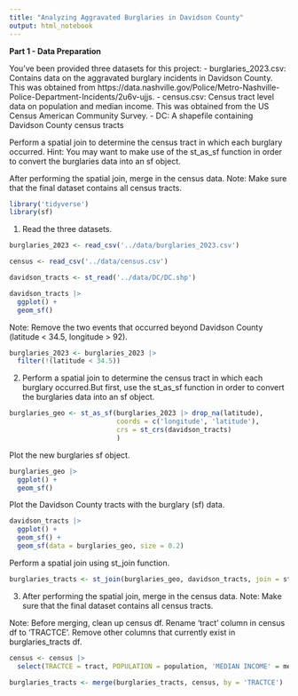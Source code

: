 ```yaml
---
title: "Analyzing Aggravated Burglaries in Davidson County"
output: html_notebook
---
```


**Part 1 - Data Preparation**

You've been provided three datasets for this project:
  - burglaries_2023.csv: Contains data on the aggravated burglary incidents in Davidson County. This was obtained from https://data.nashville.gov/Police/Metro-Nashville-Police-Department-Incidents/2u6v-ujjs.
  - census.csv: Census tract level data on population and median income. This was obtained from the US Census American Community Survey.
  - DC: A shapefile containing Davidson County census tracts

Perform a spatial join to determine the census tract in which each burglary occurred. Hint: You may want to make use of the st_as_sf function in order to convert the burglaries data into an sf object.

After performing the spatial join, merge in the census data. Note: Make sure that the final dataset contains all census tracts.

```r
library('tidyverse')
library(sf)
```

1. Read the three datasets. 

```r
burglaries_2023 <- read_csv('../data/burglaries_2023.csv')
```
```r
census <- read_csv('../data/census.csv')
```

```r
davidson_tracts <- st_read('../data/DC/DC.shp')
```

```r
davidson_tracts |> 
  ggplot() + 
  geom_sf()
```

Note: Remove the two events that occurred beyond Davidson County (latitude < 34.5, longitude > 92). 

```r
burglaries_2023 <- burglaries_2023 |> 
  filter(!(latitude < 34.5))
```

2. Perform a spatial join to determine the census tract in which each burglary occurred.But first, use the st_as_sf function in order to convert the burglaries data into an sf object.

```r
burglaries_geo <- st_as_sf(burglaries_2023 |> drop_na(latitude), 
                           coords = c('longitude', 'latitude'),
                           crs = st_crs(davidson_tracts)
                           )
```

Plot the new burglaries sf object. 
```r
burglaries_geo |> 
  ggplot() + 
  geom_sf()
```

Plot the Davidson County tracts with the burglary (sf) data. 
```r
davidson_tracts |> 
  ggplot() + 
  geom_sf() + 
  geom_sf(data = burglaries_geo, size = 0.2)
```

Perform a spatial join using st_join function. 
```r
burglaries_tracts <- st_join(burglaries_geo, davidson_tracts, join = st_within)
```

3. After performing the spatial join, merge in the census data. Note: Make sure that the final dataset contains all census tracts.

Note: Before merging, clean up census df. Rename 'tract' column in census df to 'TRACTCE'. Remove other columns that currently exist in burglaries_tracts df. 

```r
census <- census |> 
  select(TRACTCE = tract, POPULATION = population, 'MEDIAN INCOME' = median_income)
```


```r
burglaries_tracts <- merge(burglaries_tracts, census, by = 'TRACTCE')
```

